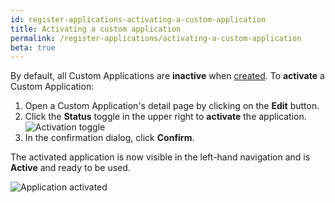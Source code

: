 ```yaml
---
id: register-applications-activating-a-custom-application
title: Activating a custom application
permalink: /register-applications/activating-a-custom-application
beta: true
---
```


By default, all Custom Applications are **inactive** when [created](./configuring-a-custom-application). To **activate** a Custom Application:

1. Open a Custom Application's detail page by clicking on the **Edit** button.
2. Click the **Status** toggle in the upper right to **activate** the application.
   ![Activation toggle](/assets/custom-applications/mc-apps-activation.png)
3. In the confirmation dialog, click **Confirm**.

The activated application is now visible in the left-hand navigation and is **Active** and ready to be used.

![Application activated](/assets/custom-applications/mc-apps-activated.png)
